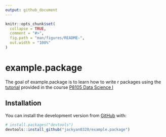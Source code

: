 ```yaml
---
output: github_document
---
```


<!-- README.md is generated from README.Rmd. Please edit that file -->

```r
knitr::opts_chunk$set(
  collapse = TRUE,
  comment = "#>",
  fig.path = "man/figures/README-",
  out.width = "100%"
)
```
# example.package

<!-- badges: start -->
<!-- badges: end -->

The goal of example.package is to learn how to write r packages using the [tutorial](http://p8105.com/writing_r_packages_i.html) provided in the course [P8105 Data Science I](http://p8105.com/index.html)

## Installation

You can install the development version from [GitHub](https://github.com/) with:

``` r
# install.packages("devtools")
devtools::install_github("jackyan0320/example.package")
```
